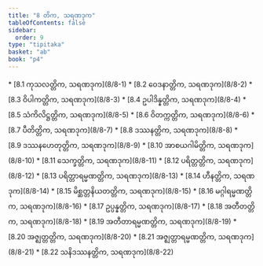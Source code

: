 ```yaml
---
title: "8 တိက, သရဏဒုက"
tableOfContents: false
sidebar:
  order: 9
type: "tipitaka"
basket: "ab"
book: "p4"
---
```



<DynamicBreadcrumb />



<TableOfContents book="p4" section="8">
* [8.1 ကုသလတ္တိက, သရဏဒုက](8/8-1)
* [8.2 ဝေဒနာတ္တိက, သရဏဒုက](8/8-2)
* [8.3 ဝိပါကတ္တိက, သရဏဒုက](8/8-3)
* [8.4 ဥပါဒိန္နတ္တိက, သရဏဒုက](8/8-4)
* [8.5 သံကိလိဋ္ဌတ္တိက, သရဏဒုက](8/8-5)
* [8.6 ဝိတက္ကတ္တိက, သရဏဒုက](8/8-6)
* [8.7 ပီတိတ္တိက, သရဏဒုက](8/8-7)
* [8.8 ဒဿနတ္တိက, သရဏဒုက](8/8-8)
* [8.9 ဒဿနဟေတုတ္တိက, သရဏဒုက](8/8-9)
* [8.10 အာစယဂါမိတ္တိက, သရဏဒုက](8/8-10)
* [8.11 သေက္ခတ္တိက, သရဏဒုက](8/8-11)
* [8.12 ပရိတ္တတ္တိက, သရဏဒုက](8/8-12)
* [8.13 ပရိတ္တာရမ္မဏတ္တိက, သရဏဒုက](8/8-13)
* [8.14 ဟီနတ္တိက, သရဏဒုက](8/8-14)
* [8.15 မိစ္ဆတ္တနိယတတ္တိက, သရဏဒုက](8/8-15)
* [8.16 မဂ္ဂါရမ္မဏတ္တိက, သရဏဒုက](8/8-16)
* [8.17 ဥပ္ပန္နတ္တိက, သရဏဒုက](8/8-17)
* [8.18 အတီတတ္တိက, သရဏဒုက](8/8-18)
* [8.19 အတီတာရမ္မဏတ္တိက, သရဏဒုက](8/8-19)
* [8.20 အဇ္ဈတ္တတ္တိက, သရဏဒုက](8/8-20)
* [8.21 အဇ္ဈတ္တာရမ္မဏတ္တိက, သရဏဒုက](8/8-21)
* [8.22 သနိဒဿနတ္တိက, သရဏဒုက](8/8-22)
</TableOfContents>